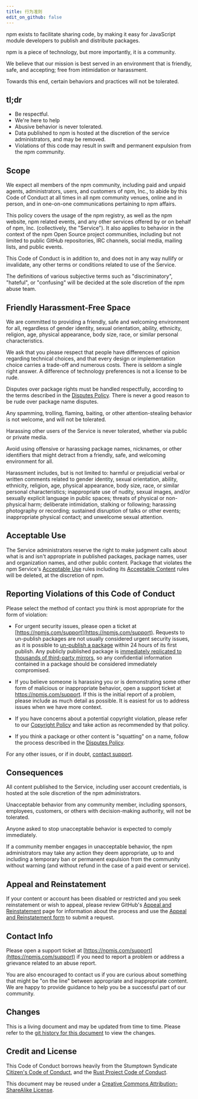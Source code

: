 ```yaml
---
title: 行为准则
edit_on_github: false
---
```


npm exists to facilitate sharing code, by making it easy for JavaScript module developers to publish and distribute packages.

npm is a piece of technology, but more importantly, it is a community.

We believe that our mission is best served in an environment that is friendly, safe, and accepting; free from intimidation or harassment.

Towards this end, certain behaviors and practices will not be tolerated.

## tl;dr

- Be respectful.
- We're here to help
- Abusive behavior is never tolerated.
- Data published to npm is hosted at the discretion of the service administrators, and may be removed.
- Violations of this code may result in swift and permanent expulsion from the npm community.

## Scope

We expect all members of the npm community, including paid and unpaid agents, administrators, users, and customers of npm, Inc., to abide by this Code of Conduct at all times in all npm community venues, online and in person, and in one-on-one communications pertaining to npm affairs.

This policy covers the usage of the npm registry, as well as the npm website, npm related events, and any other services offered by or on behalf of npm, Inc. (collectively, the "Service"). It also applies to behavior in the context of the npm Open Source project communities, including but not limited to public GitHub repositories, IRC channels, social media, mailing lists, and public events.

This Code of Conduct is in addition to, and does not in any way nullify or invalidate, any other terms or conditions related to use of the Service.

The definitions of various subjective terms such as "discriminatory", "hateful", or "confusing" will be decided at the sole discretion of the npm abuse team.

## Friendly Harassment-Free Space

We are committed to providing a friendly, safe and welcoming environment for all, regardless of gender identity, sexual orientation, ability, ethnicity, religion, age, physical appearance, body size, race, or similar personal characteristics.

We ask that you please respect that people have differences of opinion regarding technical choices, and that every design or implementation choice carries a trade-off and numerous costs. There is seldom a single right answer. A difference of technology preferences is not a license to be rude.

Disputes over package rights must be handled respectfully, according to the terms described in the [Disputes Policy][disputes]. There is never a good reason to be rude over package name disputes.

Any spamming, trolling, flaming, baiting, or other attention-stealing behavior is not welcome, and will not be tolerated.

Harassing other users of the Service is never tolerated, whether via public or private media.

Avoid using offensive or harassing package names, nicknames, or other identifiers that might detract from a friendly, safe, and welcoming environment for all.

Harassment includes, but is not limited to: harmful or prejudicial verbal or written comments related to gender identity, sexual orientation, ability, ethnicity, religion, age, physical appearance, body size, race, or similar personal characteristics; inappropriate use of nudity, sexual images, and/or sexually explicit language in public spaces; threats of physical or non-physical harm; deliberate intimidation, stalking or following; harassing photography or recording; sustained disruption of talks or other events; inappropriate physical contact; and unwelcome sexual attention.

## Acceptable Use

The Service administrators reserve the right to make judgment calls about what is and isn't appropriate in published packages, package names, user and organization names, and other public content. Package that violates the npm Service's [Acceptable Use][acceptable-use] rules including its [Acceptable Content][acceptable-content] rules will be deleted, at the discretion of npm.

## Reporting Violations of this Code of Conduct

Please select the method of contact you think is most appropriate for the form of violation:

- For urgent security issues, please open a ticket at [https://npmjs.com/support](https://npmjs.com/support). Requests to un-publish packages are not usually considered urgent security issues, as it is possible to [un-publish a package][unpublish] within 24 hours of its first publish. Any publicly published package is [immediately replicated to thousands of third-party mirrors](http://blog.npmjs.org/post/101934969510/oh-no-i-accidentally-published-private-data-to), so any confidential information contained in a package should be considered immediately compromised.

- If you believe someone is harassing you or is demonstrating some other form of malicious or inappropriate behavior, open a support ticket at https://npmjs.com/support. If this is the initial report of a problem, please include as much detail as possible. It is easiest for us to address issues when we have more context.

- If you have concerns about a potential copyright violation, please refer to our [Copyright Policy][dmca] and take action as recommended by that policy.

- If you think a package or other content is "squatting" on a name, follow the process described in the [Disputes Policy][disputes].

For any other issues, or if in doubt, [contact support](https://npmjs.com/support).

## Consequences

All content published to the Service, including user account credentials, is hosted at the sole discretion of the npm administrators.

Unacceptable behavior from any community member, including sponsors, employees, customers, or others with decision-making authority, will not be tolerated.

Anyone asked to stop unacceptable behavior is expected to comply immediately.

If a community member engages in unacceptable behavior, the npm administrators may take any action they deem appropriate, up to and including a temporary ban or permanent expulsion from the community without warning (and without refund in the case of a paid event or service).

## Appeal and Reinstatement

If your content or account has been disabled or restricted and you seek reinstatement or wish to appeal, please review GitHub's [Appeal and Reinstatement](https://docs.github.com/en/site-policy/acceptable-use-policies/github-appeal-and-reinstatement) page for information about the process and use the [Appeal and Reinstatement form](https://support.github.com/contact/reinstatement) to submit a request.

## Contact Info

Please open a support ticket at [https://npmjs.com/support](https://npmjs.com/support) if you need to report a problem or address a grievance related to an abuse report.

You are also encouraged to contact us if you are curious about something that might be "on the line" between appropriate and inappropriate content. We are happy to provide guidance to help you be a successful part of our community.

## Changes

This is a living document and may be updated from time to time. Please refer to the [git history for this document](https://github.com/npm/documentation/blob/main/content/policies/conduct.mdx) to view the changes.

## Credit and License

This Code of Conduct borrows heavily from the Stumptown Syndicate [Citizen's Code of Conduct](http://citizencodeofconduct.org/), and the [Rust Project Code of Conduct](https://www.rust-lang.org/conduct.html).

This document may be reused under a [Creative Commons Attribution-ShareAlike License](https://creativecommons.org/licenses/by-sa/4.0/).

[disputes]: /policies/disputes
[acceptable-use]: /policies/open-source-terms#acceptable-use
[acceptable-content]: /policies/open-source-terms#acceptable-content
[unpublish]: /policies/unpublish
[dmca]: /policies/dmca
